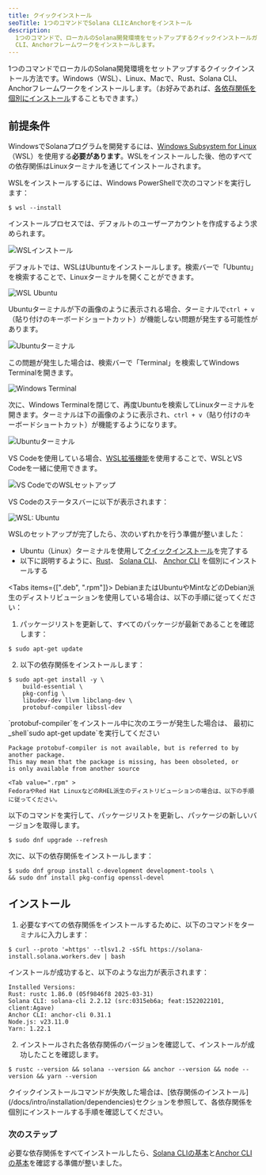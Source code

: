 ```yaml
---
title: クイックインストール
seoTitle: 1つのコマンドでSolana CLIとAnchorをインストール
description:
  1つのコマンドで、ローカルのSolana開発環境をセットアップするクイックインストールガイド。Windows（WSL）、Linux、Macで、Rust、Solana
  CLI、Anchorフレームワークをインストールします。
---
```


1つのコマンドでローカルのSolana開発環境をセットアップするクイックインストール方法です。Windows（WSL）、Linux、Macで、Rust、Solana
CLI、Anchorフレームワークをインストールします。（お好みであれば、[各依存関係を個別にインストール](/docs/intro/installation/dependencies)することもできます。）

## 前提条件

<Accordions>
<Accordion title="Windows">

WindowsでSolanaプログラムを開発するには、[Windows Subsystem for Linux](https://learn.microsoft.com/en-us/windows/wsl/install)（WSL）を使用する**必要があります**。WSLをインストールした後、他のすべての依存関係はLinuxターミナルを通じてインストールされます。

WSLをインストールするには、Windows PowerShellで次のコマンドを実行します：

```terminal
$ wsl --install
```

インストールプロセスでは、デフォルトのユーザーアカウントを作成するよう求められます。

![WSLインストール](/assets/docs/intro/installation/wsl-install.png)

デフォルトでは、WSLはUbuntuをインストールします。検索バーで「Ubuntu」を検索することで、Linuxターミナルを開くことができます。

![WSL Ubuntu](/assets/docs/intro/installation/wsl-ubuntu-search.png)

Ubuntuターミナルが下の画像のように表示される場合、ターミナルで`ctrl + v`（貼り付けのキーボードショートカット）が機能しない問題が発生する可能性があります。

![Ubuntuターミナル](/assets/docs/intro/installation/wsl-ubuntu-terminal-1.png)

この問題が発生した場合は、検索バーで「Terminal」を検索してWindows
Terminalを開きます。

![Windows Terminal](/assets/docs/intro/installation/wsl-windows-terminal.png)

次に、Windows
Terminalを閉じて、再度Ubuntuを検索してLinuxターミナルを開きます。ターミナルは下の画像のように表示され、`ctrl + v`（貼り付けのキーボードショートカット）が機能するようになります。

![Ubuntuターミナル](/assets/docs/intro/installation/wsl-ubuntu-terminal-2.png)

VS
Codeを使用している場合、[WSL拡張機能](https://code.visualstudio.com/docs/remote/wsl-tutorial)を使用することで、WSLとVS
Codeを一緒に使用できます。

![VS CodeでのWSLセットアップ](/assets/docs/intro/installation/wsl-vscode.png)

VS Codeのステータスバーに以下が表示されます：

![WSL: Ubuntu](/assets/docs/intro/installation/wsl-vscode-ubuntu.png)

WSLのセットアップが完了したら、次のいずれかを行う準備が整いました：

- Ubuntu（Linux）ターミナルを使用して[クイックインストール](#installation)を完了する
- 以下に説明するように、[Rust](/docs/intro/installation/dependencies#install-rust)、
  [Solana CLI](/docs/intro/installation/dependencies#install-solana-cli)、
  [Anchor CLI](/docs/intro/installation/dependencies#install-anchor-cli)
  を個別にインストールする

</Accordion>
<Accordion title="Linux">

<Tabs items={[".deb", ".rpm"]}>
<Tab value=".deb" >
DebianまたはUbuntuやMintなどのDebian派生のディストリビューションを使用している場合は、以下の手順に従ってください：

1. パッケージリストを更新して、すべてのパッケージが最新であることを確認します：

```terminal
$ sudo apt-get update
```

2. 以下の依存関係をインストールします：

```terminal
$ sudo apt-get install -y \
    build-essential \
    pkg-config \
    libudev-dev llvm libclang-dev \
    protobuf-compiler libssl-dev
```

<Callout>
`protobuf-compiler`をインストール中に次のエラーが発生した場合は、
最初に_shell`sudo apt-get update`を実行してください

```
Package protobuf-compiler is not available, but is referred to by another package.
This may mean that the package is missing, has been obsoleted, or
is only available from another source
```

</Callout>

  </Tab>

    <Tab value=".rpm" >
    FedoraやRed Hat LinuxなどのRHEL派生のディストリビューションの場合は、以下の手順に従ってください。

以下のコマンドを実行して、パッケージリストを更新し、パッケージの新しいバージョンを取得します。

```terminal
$ sudo dnf upgrade --refresh
```

次に、以下の依存関係をインストールします：

```terminal
$ sudo dnf group install c-development development-tools \
&& sudo dnf install pkg-config openssl-devel
```

  </Tab>
</Tabs>

</Accordion>
</Accordions>

## インストール

1. 必要なすべての依存関係をインストールするために、以下のコマンドをターミナルに入力します：

```terminal
$ curl --proto '=https' --tlsv1.2 -sSfL https://solana-install.solana.workers.dev | bash
```

インストールが成功すると、以下のような出力が表示されます：

```
Installed Versions:
Rust: rustc 1.86.0 (05f9846f8 2025-03-31)
Solana CLI: solana-cli 2.2.12 (src:0315eb6a; feat:1522022101, client:Agave)
Anchor CLI: anchor-cli 0.31.1
Node.js: v23.11.0
Yarn: 1.22.1
```

2. インストールされた各依存関係のバージョンを確認して、インストールが成功したことを確認します。

```terminal
$ rustc --version && solana --version && anchor --version && node --version && yarn --version
```

<Callout>
  クイックインストールコマンドが失敗した場合は、[依存関係のインストール](/docs/intro/installation/dependencies)セクションを参照して、各依存関係を個別にインストールする手順を確認してください。
</Callout>

### 次のステップ

必要な依存関係をすべてインストールしたら、[Solana CLIの基本](/docs/intro/installation/solana-cli-basics)と[Anchor CLIの基本](/docs/intro/installation/anchor-cli-basics)を確認する準備が整いました。
